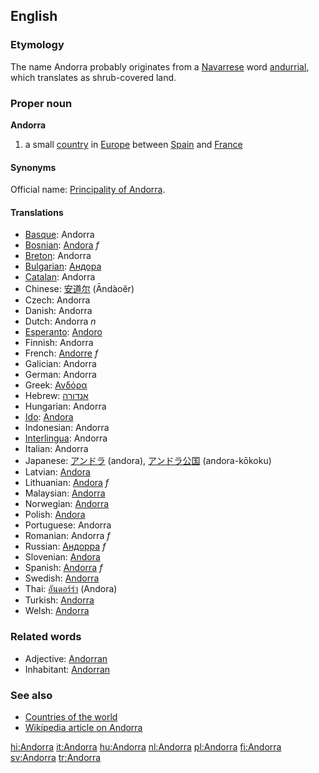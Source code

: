 ==English==
===Etymology===
The name Andorra probably originates from a [[Navarrese]] word [[andurrial]], which translates as shrub-covered land.

===Proper noun===
'''Andorra'''

# a small [[country]] in [[Europe]] between [[Spain]] and [[France]] 

====Synonyms====
Official name: [[Principality of Andorra]].

====Translations====
*[[Basque]]: Andorra
*[[Bosnian]]: [[Andora]] ''f''
*[[Breton]]: Andorra
*[[Bulgarian]]: [[Андора]]
*[[Catalan]]: Andorra
*Chinese: [[安道尔]] (Āndàoěr)
*Czech: Andorra
*Danish: Andorra
*Dutch: Andorra ''n''
*[[Esperanto]]: [[Andoro]]
*Finnish: Andorra
*French: [[Andorre]] ''f''
*Galician: Andorra
*German: Andorra
*Greek: [[Ανδόρα]]
*Hebrew: [[אנדורה]]
*Hungarian: Andorra
*[[Ido]]: [[Andora]]
*Indonesian: Andorra <!-- Maybe it should be Andora, but id.wikipedia has this spelling-->
*[[Interlingua]]: Andorra
*Italian: Andorra
*Japanese: [[アンドラ]] (andora), [[アンドラ公国]] (andora-kōkoku)
*Latvian: [[Andora]]
*Lithuanian: [[Andora]] ''f''
*Malaysian: [[Andorra]]
*Norwegian: [[Andorra]]
*Polish: [[Andora]]
*Portuguese: Andorra
*Romanian: Andorra ''f''
*Russian: [[Андорра]] ''f''
*Slovenian: [[Andora]]
*Spanish: [[Andorra]] ''f''
*Swedish: [[Andorra]]
*Thai: [[อันดอร์ร่า]] (Andora)
*Turkish: [[Andorra]]
*Welsh: [[Andorra]]

===Related words===
*Adjective: [[Andorran]]
*Inhabitant: [[Andorran]]

===See also===
*[[Countries of the world]]
*[[w:Andorra|Wikipedia article on Andorra]]

[[hi:Andorra]]
[[it:Andorra]]
[[hu:Andorra]]
[[nl:Andorra]]
[[pl:Andorra]]
[[fi:Andorra]]
[[sv:Andorra]]
[[tr:Andorra]]